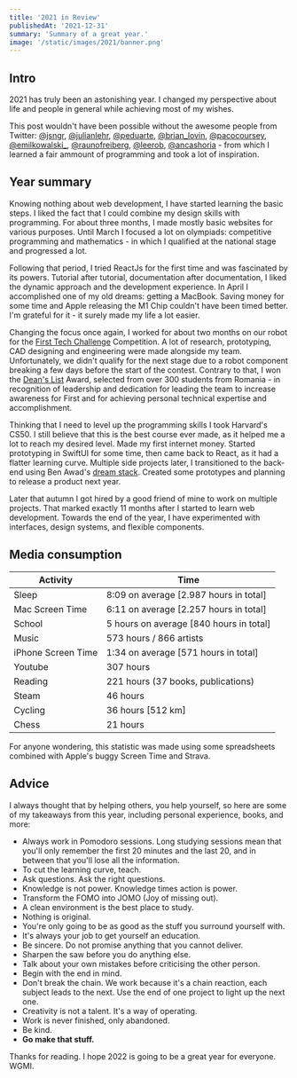 ```yaml
---
title: '2021 in Review'
publishedAt: '2021-12-31'
summary: 'Summary of a great year.'
image: '/static/images/2021/banner.png'
---
```


## Intro

2021 has truly been an astonishing year. I changed my perspective about life and people in general while achieving most of my wishes.

This post wouldn't have been possible without the awesome people from Twitter: <a href="https://twitter.com/jsngr" target="_blank" rel="noopener noreferrer">@jsngr</a>,
<a href="https://twitter.com/julianlehr" target="_blank" rel="noopener noreferrer">@julianlehr</a>, <a href="https://twitter.com/peduarte" target="_blank" rel="noopener noreferrer">@peduarte</a>,
<a href="https://twitter.com/brian_lovin" target="_blank" rel="noopener noreferrer">@brian_lovin</a>, <a href="https://twitter.com/pacocoursey" target="_blank" rel="noopener noreferrer">@pacocoursey</a>,
<a href="https://twitter.com/emilkowalski_" target="_blank" rel="noopener noreferrer">@emilkowalski_</a>, <a href="https://twitter.com/raunofreiberg" target="_blank" rel="noopener noreferrer">@raunofreiberg</a>,
<a href="https://twitter.com/leerob" target="_blank" rel="noopener noreferrer">@leerob</a>, <a href="https://twitter.com/ancashoria" target="_blank" rel="noopener noreferrer">@ancashoria</a> - from which I learned a fair ammount of programming and took a lot of
inspiration.

## Year summary

Knowing nothing about web development, I have started learning the basic steps. I liked the fact that I could combine my design skills
with programming. For about three months, I made mostly basic websites for various purposes. Until March I focused a lot on
olympiads: competitive programming and mathematics - in which I qualified at the national stage and progressed a lot.

Following that period, I tried ReactJs for the first time and was fascinated by its powers. Tutorial after tutorial, documentation after documentation,
I liked the dynamic approach and the development experience. In April I accomplished one of my old dreams: getting a MacBook. Saving money for some time and Apple releasing the M1 Chip
couldn't have been timed better. I'm grateful for it - it surely made my life a lot easier.

Changing the focus once again, I worked for about two months on our robot for the [First Tech Challenge](https://www.firstinspires.org/robotics/ftc) Competition. A lot of research, prototyping,
CAD designing and engineering were made alongside my team. Unfortunately, we didn't qualify for the next stage due to a robot component breaking a few days before the
start of the contest. Contrary to that, I won the [Dean's List](https://www.firstinspires.org/robotics/ftc/deans-list) Award, selected from over 300 students from Romania - in recognition of leadership and dedication for leading the team to increase awareness for First and for achieving personal technical expertise and accomplishment.

Thinking that I need to level up the programming skills I took Harvard's CS50. I still believe that this is the best course ever made, as it helped me a lot to reach my desired level.
Made my first internet money. Started prototyping in SwiftUI for some time, then came back to React, as it had a flatter learning curve. Multiple side projects later,
I transitioned to the back-end using Ben Awad's [dream stack](https://twitter.com/benawad/status/1199337684734377991?ref_src=twsrc%5Etfw%7Ctwcamp%5Etweetembed%7Ctwterm%5E1199337684734377991%7Ctwgr%5E%7Ctwcon%5Es1_&ref_url=https%3A%2F%2Fwww.benawad.com%2Fwhat-is-the-best-graphql-stack-for-nodejs%2F).
Created some prototypes and planning to release a product next year.

Later that autumn I got hired by a good friend of mine to work on multiple projects. That marked exactly 11 months after I started to learn web development.
Towards the end of the year, I have experimented with interfaces, design systems, and flexible components.

## Media consumption

| Activity           | Time                                    |
| ------------------ | --------------------------------------- |
| Sleep              | 8:09 on average [2.987 hours in total]  |
| Mac Screen Time    | 6:11 on average [2.257 hours in total]  |
| School             | 5 hours on average [840 hours in total] |
| Music              | 573 hours / 866 artists                 |
| iPhone Screen Time | 1:34 on average [571 hours in total]    |
| Youtube            | 307 hours                               |
| Reading            | 221 hours (37 books, publications)      |
| Steam              | 46 hours                                |
| Cycling            | 36 hours [512 km]                       |
| Chess              | 21 hours                                |

For anyone wondering, this statistic was made using some spreadsheets combined with Apple's buggy Screen Time and Strava.

## Advice

I always thought that by helping others, you help yourself, so here are some of my takeaways from this year, including personal experience, books, and more:

- Always work in Pomodoro sessions. Long studying sessions mean that you'll only remember the first 20 minutes and the last 20, and in between that you'll lose all the information.
- To cut the learning curve, teach.
- Ask questions. Ask the right questions.
- Knowledge is not power. Knowledge times action is power.
- Transform the FOMO into JOMO (Joy of missing out).
- A clean environment is the best place to study.
- Nothing is original.
- You're only going to be as good as the stuff you surround yourself with.
- It's always your job to get yourself an education.
- Be sincere. Do not promise anything that you cannot deliver.
- Sharpen the saw before you do anything else.
- Talk about your own mistakes before criticising the other person.
- Begin with the end in mind.
- Don't break the chain. We work because it's a chain reaction, each subject leads to the next. Use the end of one project to light up the next one.
- Creativity is not a talent. It's a way of operating.
- Work is never finished, only abandoned.
- Be kind.
- **Go make that stuff.**

Thanks for reading. I hope 2022 is going to be a great year for everyone. WGMI.
